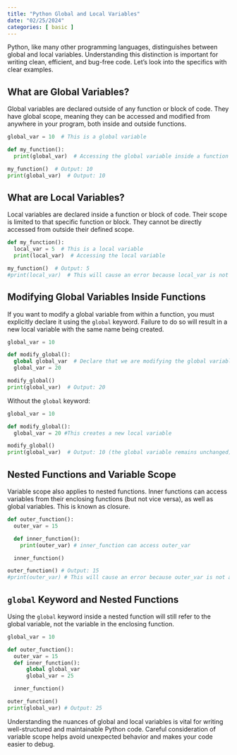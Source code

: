 ```yaml
---
title: "Python Global and Local Variables"
date: "02/25/2024"
categories: [ basic ]
---
```



Python, like many other programming languages, distinguishes between global and local variables. Understanding this distinction is important for writing clean, efficient, and bug-free code. Let's look into the specifics with clear examples.

## What are Global Variables?

Global variables are declared outside of any function or block of code.  They have global scope, meaning they can be accessed and modified from anywhere in your program, both inside and outside functions.

```python
global_var = 10  # This is a global variable

def my_function():
  print(global_var)  # Accessing the global variable inside a function

my_function()  # Output: 10
print(global_var)  # Output: 10
```

## What are Local Variables?

Local variables are declared inside a function or block of code.  Their scope is limited to that specific function or block.  They cannot be directly accessed from outside their defined scope.

```python
def my_function():
  local_var = 5  # This is a local variable
  print(local_var)  # Accessing the local variable

my_function()  # Output: 5
#print(local_var)  # This will cause an error because local_var is not accessible here
```

## Modifying Global Variables Inside Functions

If you want to modify a global variable from within a function, you must explicitly declare it using the `global` keyword.  Failure to do so will result in a new local variable with the same name being created.

```python
global_var = 10

def modify_global():
  global global_var  # Declare that we are modifying the global variable
  global_var = 20

modify_global()
print(global_var)  # Output: 20
```

Without the `global` keyword:

```python
global_var = 10

def modify_global():
  global_var = 20 #This creates a new local variable

modify_global()
print(global_var)  # Output: 10 (the global variable remains unchanged)
```

## Nested Functions and Variable Scope

Variable scope also applies to nested functions.  Inner functions can access variables from their enclosing functions (but not vice versa), as well as global variables. This is known as closure.

```python
def outer_function():
  outer_var = 15

  def inner_function():
    print(outer_var) # inner_function can access outer_var

  inner_function()

outer_function() # Output: 15
#print(outer_var) # This will cause an error because outer_var is not accessible here.
```

##  `global` Keyword and Nested Functions

Using the `global` keyword inside a nested function will still refer to the global variable, not the variable in the enclosing function.


```python
global_var = 10

def outer_function():
  outer_var = 15
  def inner_function():
      global global_var
      global_var = 25

  inner_function()

outer_function()
print(global_var) # Output: 25
```

Understanding the nuances of global and local variables is vital for writing well-structured and maintainable Python code.  Careful consideration of variable scope helps avoid unexpected behavior and makes your code easier to debug.

